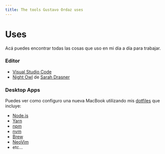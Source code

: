 ```yaml
---
title: The tools Gustavo Ordaz uses
---
```


# Uses

Acá puedes encontrar todas las cosas que uso en mi día a día para trabajar.

### Editor

- [Visual Studio Code](https://code.visualstudio.com/)
- [Night Owl](https://marketplace.visualstudio.com/items?itemName=sdras.night-owl&WT.mc_id=twitter-social-sdras)
  de [Sarah Drasner](https://twitter.com/sarah_edo)

### Desktop Apps

Puedes ver como configuro una nueva MacBook utilizando mis
[dotfiles](https://github.com/ordazgustavo/dotfiles) que incluye:

- [Node.js](https://nodejs.org)
- [Yarn](https://yarnpkg.com)
- [npm](https://npmjs.com)
- [nvm](https://github.com/creationix/nvm)
- [Brew](https://brew.sh/)
- [NeoVim](https://neovim.io/)
- etc...

